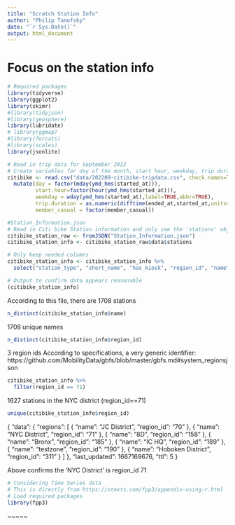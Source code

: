 ```yaml
---
title: "Scratch Station Info"
author: "Philip Tanofsky"
date: "`r Sys.Date()`"
output: html_document
---
```


# Focus on the station info

```r
# Required packages
library(tidyverse)
library(ggplot2)
library(skimr)
#library(tidyjson)
#library(geosphere)
library(lubridate)
# library(ggmap)
#library(forcats)
#library(scales)
library(jsonlite)
```

```r
# Read in trip data for September 2022
# Create variables for day of the month, start hour, weekday, trip duration, member_casual
citibike <- read.csv("data/202209-citibike-tripdata.csv", check.names=TRUE) %>%
  mutate(day = factor(mday(ymd_hms(started_at))),
         start.hour=factor(hour(ymd_hms(started_at))),
         weekday = wday(ymd_hms(started_at),label=TRUE,abbr=TRUE),
         trip.duration = as.numeric(difftime(ended_at,started_at,units="mins")),
         member_casual = factor(member_casual))
```

```r
#Station_Information.json
# Read in Citi bike Station information and only use the 'stations' object of the JSON
citibike_station_raw <- fromJSON("Station_Information.json")
citibike_station_info <- citibike_station_raw$data$stations

# Only keep needed columns
citibike_station_info <- citibike_station_info %>%
  select("station_type", "short_name", "has_kiosk", "region_id", "name", "lat", "station_id", "external_id", "capacity", "lon", "electric_bike_surcharge_waiver", "legacy_id")

# Output to confirm data appears reasonable
(citibike_station_info)
```

According to this file, there are 1708 stations

```r
n_distinct(citibike_station_info$name)
```

1708 unique names

```r
n_distinct(citibike_station_info$region_id)
```

3 region ids
According to specifications, a very generic identifier: https://github.com/MobilityData/gbfs/blob/master/gbfs.md#system_regionsjson

```r
citibike_station_info %>%
  filter(region_id == 71)
```

1627 stations in the NYC district (region_id==71)

```r
unique(citibike_station_info$region_id)
```


{
  "data": {
    "regions": [
      {
        "name": "JC District",
        "region_id": "70"
      },
      {
        "name": "NYC District",
        "region_id": "71"
      },
      {
        "name": "8D",
        "region_id": "158"
      },
      {
        "name": "Bronx",
        "region_id": "185"
      },
      {
        "name": "IC HQ",
        "region_id": "189"
      },
      {
        "name": "testzone",
        "region_id": "190"
      },
      {
        "name": "Hoboken District",
        "region_id": "311"
      }
    ]
  },
  "last_updated": 1667169676,
  "ttl": 5
}

Above confirms the 'NYC District' is region_id 71

```r
# Considering Time Series data
# This is directly from https://otexts.com/fpp3/appendix-using-r.html
# Load required packages
library(fpp3)

```


~~~~~

```r

```

```r

```

```r

```

```r

```

```r

```
